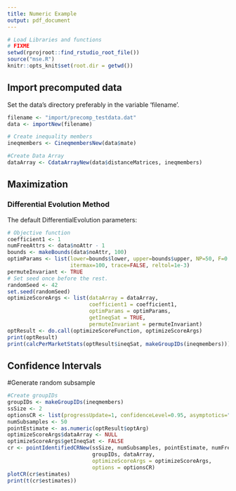 ```yaml
---
title: Numeric Example
output: pdf_document
---
```


```r
# Load Libraries and functions
# FIXME
setwd(rprojroot::find_rstudio_root_file())
source("mse.R")
knitr::opts_knit$set(root.dir = getwd())
```

## Import precomputed data
Set the data's directory preferably in the variable 'filename'.
```r
filename <- "import/precomp_testdata.dat"
data <- importNew(filename)
```

```r
# Create inequality members
ineqmembers <- CineqmembersNew(data$mate)
```

```r
#Create Data Array
dataArray <- CdataArrayNew(data$distanceMatrices, ineqmembers)
```

## Maximization

### Differential Evolution Method
The default DifferentialEvolution parameters:

\begin{table}[]
\centering
\begin{tabular}{lll}
option name & default value   & \\ \hline
lower,upper & -10,10          & two vectors specifying scalar real lower and upper bounds on each parameter to be optimized, so that the i-th element of lower and upper applies to the i-th parameter. The implementation searches between lower and upper for the global optimum (minimum) of fn.\\
CR          & 0.5             & crossover probability from interval [0,1]\\
trace       & FALSE           & Positive integer or logical value indicating whether printing of progress occurs at each iteration\\
itermax     & 100             & the maximum iteration (population generation) allowed\\
F           & 0.6             & differential weighting factor from interval [0,2]\\
NP          & 50              & number of population members. Defaults to NA; if the user does not change the value of NP from NA or specifies a value less than 4 it is reset when DEoptim is called as 10*length(lower). For many problems it is best to set NP to be at least 10 times the length of the parameter vector.\\
reltol      & 0.001           & relative convergence tolerance. The algorithm stops if it is unable to reduce the value by a factor of reltol * (abs(val) + reltol) after steptol steps\\
RandomSeed  & 0               &  Random Seed to be used for result reproducibility 
\end{tabular}
\end{table}

```r
# Objective function
coefficient1 <- 1
numFreeAttrs <- data$noAttr - 1
bounds <- makeBounds(data$noAttr, 100)
optimParams <- list(lower=bounds$lower, upper=bounds$upper, NP=50, F=0.6, CR=0.5,
                    itermax=100, trace=FALSE, reltol=1e-3)
permuteInvariant <- TRUE
# Set seed once before the rest.
randomSeed <- 42
set.seed(randomSeed)
optimizeScoreArgs <- list(dataArray = dataArray,
                          coefficient1 = coefficient1,
                          optimParams = optimParams,
                          getIneqSat = TRUE,
                          permuteInvariant = permuteInvariant)
optResult <- do.call(optimizeScoreFunction, optimizeScoreArgs)
print(optResult)
print(calcPerMarketStats(optResult$ineqSat, makeGroupIDs(ineqmembers)))
```

## Confidence Intervals
#Generate random subsample
```r
#Create groupIDs
groupIDs <- makeGroupIDs(ineqmembers)
ssSize <- 2
optionsCR <- list(progressUpdate=1, confidenceLevel=0.95, asymptotics="nests")
numSubsamples <- 50
pointEstimate <- as.numeric(optResult$optArg)
optimizeScoreArgs$dataArray <- NULL
optimizeScoreArgs$getIneqSat <- FALSE
cr <- pointIdentifiedCRNew(ssSize, numSubsamples, pointEstimate, numFreeAttrs,
                           groupIDs, dataArray,
                           optimizeScoreArgs = optimizeScoreArgs,
                           options = optionsCR)
plotCR(cr$estimates)
print(t(cr$estimates))
```
